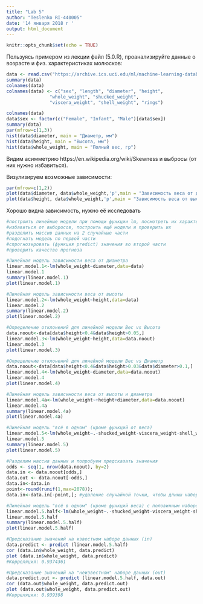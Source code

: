 ```yaml
---
title: "Lab 5"
author: "Teslenko RI-440005"
date: '14 января 2018 г '
output: html_document
---
```


```r
knitr::opts_chunk$set(echo = TRUE)
```

Пользуясь примером из лекции файл (5.0.R), проанализируйте данные о возрасте и физ. характеристиках молюсков:

```r
data <- read.csv("https://archive.ics.uci.edu/ml/machine-learning-databases/abalone/abalone.data", header=TRUE, sep=",")
summary(data)
colnames(data)
colnames(data) <- c("sex", "length", "diameter", "height", 
                "whole_weight", "shucked_weight",
                "viscera_weight", "shell_weight", "rings")

colnames(data)
data$sex <- factor(c("Female", "Infant", "Male")[data$sex])
summary(data)
par(mfrow=c(1,3)) 
hist(data$diameter, main = "Диаметр, мм")
hist(data$height, main = "Высота, мм")
hist(data$whole_weight, main = "Полный вес, гр")
```

Видим асимметрию https://en.wikipedia.org/wiki/Skewness и выбросы (от них нужно избавиться).

Визулизируем возможные зависимости:
```r
par(mfrow=c(1,2)) 
plot(data$diameter, data$whole_weight,'p',main = "Зависимость веса от диаметра")
plot(data$height, data$whole_weight,'p',main = "Зависимость веса от высоты")
```

Хорошо видна зависимость, нужно её исследовать

```r
#построить линейные модели при помощи функции lm, посмотреть их характеристики
#избавиться от выборосов, построить ещё модели и проверить их
#разделить массив данных на 2 случайные части
#подогнать модель по первой части
#спрогнозировать (функция predict) значения во второй части
#проверить качество прогноза
```

```r
#Линейная модель зависимости веса от диаметра
linear.model.1<-lm(whole_weight~diameter,data=data)
linear.model.1
summary(linear.model.1)
plot(linear.model.1)
```

```r
#Линейная модель зависимости веса от высоты
linear.model.2<-lm(whole_weight~height,data=data)
linear.model.2
summary(linear.model.2)
plot(linear.model.2)
```

```r
#Определение отклонений для линейной модели Вес vs Высота
data.noout<-data[data$height<0.4&data$height>0.05,]
linear.model.3<-lm(whole_weight~height,data=data.noout)
linear.model.3
plot(linear.model.3)
```

```r
#Определение отклонений для линейной модели Вес vs Диаметр
data.noout<-data[data$height<0.4&data$height>0.03&data$diameter>0.1,]
linear.model.4<-lm(whole_weight~diameter,data=data.noout)
linear.model.4
plot(linear.model.4)
```

```r
#Линейная модель зависимости веса от высоты и диаметра
linear.model.4a<-lm(whole_weight~+height+diameter,data=data.noout)
linear.model.4a
summary(linear.model.4a)
plot(linear.model.4a)
```

```r
#Линейная модель "всё в одном" (кроме функций от веса)
linear.model.5<-lm(whole_weight~.-shucked_weight-viscera_weight-shell_weight,data=data.noout)
linear.model.5
summary(linear.model.5)
plot(linear.model.5)
```

```r
#Разделим массив данных и попробуем предсказать значения
odds <- seq(1, nrow(data.noout), by=2)
data.in <- data.noout[odds,]
data.out <- data.noout[-odds,]
data.in<-data.in
point<-round(runif(1,max=2078)); 
data.in<-data.in[-point,]; #удаление случайной точки, чтобы длины наборов данныхбыли одинаковы
```

```r
#Линейная модель "всё в одном" (кроме функций веса) с половинным набором данных
linear.model.5.half<-lm(whole_weight~.-shucked_weight-viscera_weight-shell_weight,data=data.in)
linear.model.5.half
summary(linear.model.5.half)
plot(linear.model.5.half)
```

```r
#Предсказание значений на известном наборе данных (in)
data.predict <- predict (linear.model.5.half)
cor (data.in$whole_weight, data.predict)
plot (data.in$whole_weight, data.predict)
#Корреляция: 0.9374361
```

```r
#Предсказание значений на "неизвестном" наборе данных (out)
data.predict.out <- predict (linear.model.5.half, data.out)
cor (data.out$whole_weight, data.predict.out)
plot (data.out$whole_weight, data.predict.out)
#Корреляция: 0.939398
```